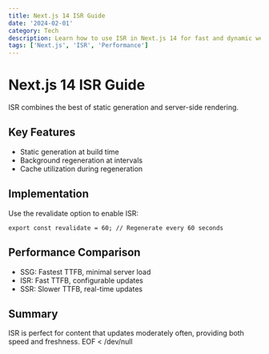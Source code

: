 ```yaml
---
title: Next.js 14 ISR Guide
date: '2024-02-01'
category: Tech
description: Learn how to use ISR in Next.js 14 for fast and dynamic websites.
tags: ['Next.js', 'ISR', 'Performance']
---
```


# Next.js 14 ISR Guide

ISR combines the best of static generation and server-side rendering.

## Key Features

- Static generation at build time
- Background regeneration at intervals
- Cache utilization during regeneration

## Implementation

Use the revalidate option to enable ISR:

```tsx
export const revalidate = 60; // Regenerate every 60 seconds
```

## Performance Comparison

- SSG: Fastest TTFB, minimal server load
- ISR: Fast TTFB, configurable updates
- SSR: Slower TTFB, real-time updates

## Summary

ISR is perfect for content that updates moderately often, providing both speed and freshness.
EOF < /dev/null